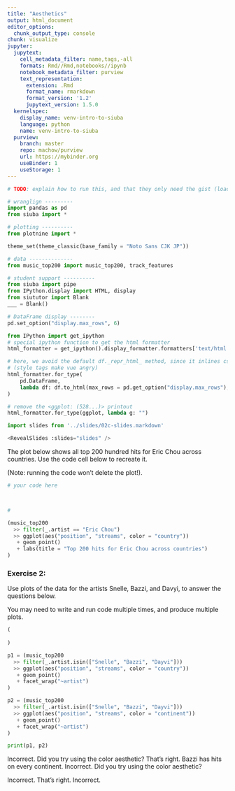 ```yaml
---
title: "Aesthetics"
output: html_document
editor_options: 
  chunk_output_type: console
chunk: visualize
jupyter:
  jupytext:
    cell_metadata_filter: name,tags,-all
    formats: Rmd//Rmd,notebooks//ipynb
    notebook_metadata_filter: purview
    text_representation:
      extension: .Rmd
      format_name: rmarkdown
      format_version: '1.2'
      jupytext_version: 1.5.0
  kernelspec:
    display_name: venv-intro-to-siuba
    language: python
    name: venv-intro-to-siuba
  purview:
    branch: master
    repo: machow/purview
    url: https://mybinder.org
    useBinder: 1
    useStorage: 1
---
```


```python
# TODO: explain how to run this, and that they only need the gist (loads tools)

# wranglign ---------
import pandas as pd
from siuba import *

# plotting ----------
from plotnine import *

theme_set(theme_classic(base_family = "Noto Sans CJK JP"))

# data --------------
from music_top200 import music_top200, track_features

# student support ----------
from siuba import pipe
from IPython.display import HTML, display
from siututor import Blank
___ = Blank()

# DataFrame display --------
pd.set_option("display.max_rows", 6)

from IPython import get_ipython
# special ipython function to get the html formatter
html_formatter = get_ipython().display_formatter.formatters['text/html']

# here, we avoid the default df._repr_html_ method, since it inlines css
# (style tags make vue angry)
html_formatter.for_type(
    pd.DataFrame,
    lambda df: df.to_html(max_rows = pd.get_option("display.max_rows"), show_dimensions = True)
)

# remove the <ggplot: (528...)> printout
html_formatter.for_type(ggplot, lambda g: "")

```

```python
import slides from '../slides/02c-slides.markdown'

<RevealSlides :slides="slides" />

```

The plot below shows all top 200 hundred hits for Eric Chou across countries. 
Use the code cell below to recreate it.

(Note: running the code won't delete the plot!).


```python
# your code here



#
```

```python
(music_top200
  >> filter(_.artist == "Eric Chou")
  >> ggplot(aes("position", "streams", color = "country"))
   + geom_point()
   + labs(title = "Top 200 hits for Eric Chou across countries")
)
```

### Exercise 2:

Use plots of the data for the artists Snelle, Bazzi, and Davyi, to answer the questions below.

You may need to write and run code multiple times, and produce multiple plots.

```python
(
    
)
```

```python
p1 = (music_top200
  >> filter(_.artist.isin(["Snelle", "Bazzi", "Dayvi"]))
  >> ggplot(aes("position", "streams", color = "country"))
   + geom_point()
   + facet_wrap("~artist")
)

p2 = (music_top200
  >> filter(_.artist.isin(["Snelle", "Bazzi", "Dayvi"]))
  >> ggplot(aes("position", "streams", color = "continent"))
   + geom_point()
   + facet_wrap("~artist")
)

print(p1, p2)
```

<!-- #region -->

<prompt-expandable header="Which of these artists have hit tracks in the most continents?">

<q-multiple-choice>
  <q-opt text="Snelle"><span>Incorrect. Did you try using the color aesthetic?</span></q-opt>
  <q-opt text="Bazzi"><span>That's right. Bazzi has hits on every continent.</span></q-opt>
  <q-opt text="Dayvi"><span>Incorrect. Did you try using the color aesthetic?</span></q-opt>
</q-multiple-choice>

</prompt-expandable>


<prompt-expandable header="How many *countries* does Dayvi have hit tracks in?">

<q-multiple-choice>
  <q-opt text="1"><span>Incorrect.</span></q-opt>
  <q-opt text="2"><span>That's right.</span></q-opt>
  <q-opt text="3"><span>Incorrect.</span></q-opt>
</q-multiple-choice>

</prompt-expandable>

<!-- #endregion -->
